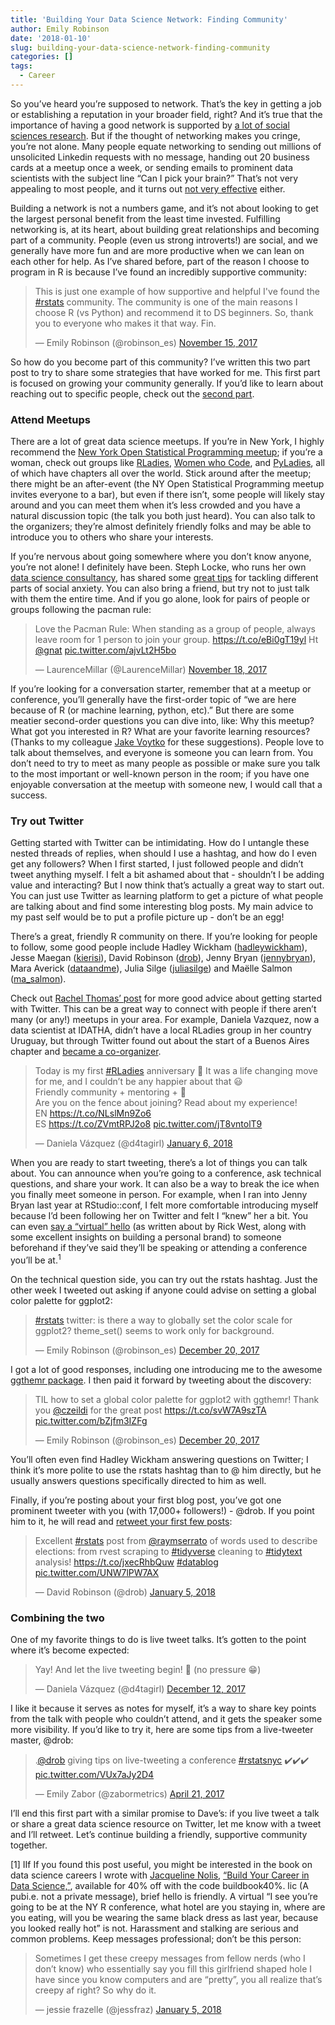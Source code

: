 ```yaml
---
title: 'Building Your Data Science Network: Finding Community'
author: Emily Robinson
date: '2018-01-10'
slug: building-your-data-science-network-finding-community
categories: []
tags:
  - Career
---
```


So you've heard you're supposed to network. That's the key in getting a job or establishing a reputation in your broader field, right? And it's true that the importance of having a good network is supported by [a lot of social sciences research](https://hbr.org/2016/05/learn-to-love-networking).  But if the thought of networking makes you cringe, you're not alone. Many people equate networking to sending out millions of unsolicited Linkedin requests with no message, handing out 20 business cards at a meetup once a week, or sending emails to prominent data scientists with the subject line "Can I pick your brain?" That's not very appealing to most people, and it turns out [not very effective](https://www.fastcompany.com/3036672/what-we-learned-from-sending-1000-cold-emails) either. 

Building a network is not a numbers game, and it's not about looking to get the largest personal benefit from the least time invested. Fulfilling networking is, at its heart, about building great relationships and becoming part of a community. People (even us strong introverts!) are social, and we generally have more fun and are more productive when we can lean on each other for help. As I've shared before, part of the reason I choose to program in R is because I've found an incredibly supportive community:

<blockquote class="twitter-tweet" data-conversation="none" data-lang="en"><p lang="en" dir="ltr">This is just one example of how supportive and helpful I&#39;ve found the <a href="https://twitter.com/hashtag/rstats?src=hash&amp;ref_src=twsrc%5Etfw">#rstats</a> community. The community is one of the main reasons I choose R (vs Python) and recommend it to DS beginners. So, thank you to everyone who makes it that way. Fin.</p>&mdash; Emily Robinson (@robinson_es) <a href="https://twitter.com/robinson_es/status/930815983996080128?ref_src=twsrc%5Etfw">November 15, 2017</a></blockquote>
<script async src="https://platform.twitter.com/widgets.js" charset="utf-8"></script>

So how do you become part of this community? I've written this two part post to try to share some strategies that have worked for me. This first part is focused on growing your community generally. If you'd like to learn about reaching out to specific people, check out the [second part](https://hookedondata.org/Building-Your-Data-Science-Network-Reaching-Out/). 

### Attend Meetups

There are a lot of great data science meetups. If you're in New York, I highly recommend the [New York Open Statistical Programming meetup](https://www.meetup.com/nyhackr/); if you're a woman, check out groups like [RLadies](https://rladies.org/), [Women who Code](https://www.womenwhocode.com/), and [PyLadies](http://www.pyladies.com/), all of which have chapters all over the world. Stick around after the meetup; there might be an after-event (the NY Open Statistical Programming meetup invites everyone to a bar), but even if there isn't, some people will likely stay around and you can meet them when it's less crowded and you have a natural discussion topic (the talk you both just heard). You can also talk to the organizers; they're almost definitely friendly folks and may be able to introduce you to others who share your interests. 

If you're nervous about going somewhere where you don't know anyone, you’re not alone! I definitely have been. Steph Locke, who runs her own [data science consultancy](https://itsalocke.com/), has shared some [great tips](https://itsalocke.com/blog/overcoming-social-anxiety-to-attend-user-groups/) for tackling different parts of social anxiety. You can also bring a friend, but try not to just talk with them the entire time. And if you go alone, look for pairs of people or groups following the pacman rule:

<blockquote class="twitter-tweet" data-lang="en"><p lang="en" dir="ltr">Love the Pacman Rule: When standing as a group of people, always leave room for 1 person to join your group. <a href="https://t.co/eBi0gT19yl">https://t.co/eBi0gT19yl</a>  Ht <a href="https://twitter.com/gnat?ref_src=twsrc%5Etfw">@gnat</a> <a href="https://t.co/ajvLt2H5bo">pic.twitter.com/ajvLt2H5bo</a></p>&mdash; LaurenceMillar (@LaurenceMillar) <a href="https://twitter.com/LaurenceMillar/status/931795364843200513?ref_src=twsrc%5Etfw">November 18, 2017</a></blockquote>
<script async src="https://platform.twitter.com/widgets.js" charset="utf-8"></script>

If you're looking for a conversation starter, remember that at a meetup or conference, you'll generally have the first-order topic of "we are here because of R (or machine learning, python, etc)." But there are some meatier second-order questions you can dive into, like: Why this meetup? What got you interested in R? What are your favorite learning resources? (Thanks to my colleague [Jake Voytko](https://twitter.com/jakevoytko) for these suggestions). People love to talk about themselves, and everyone is someone you can learn from. You don't need to try to meet as many people as possible or make sure you talk to the most important or well-known person in the room; if you have one enjoyable conversation at the meetup with someone new, I would call that a success. 

### Try out Twitter

Getting started with Twitter can be intimidating. How do I untangle these nested threads of replies, when should I use a hashtag, and how do I even get any followers? When I first started, I just followed people and didn't tweet anything myself. I felt a bit ashamed about that - shouldn't I be adding value and interacting? But I now think that's actually a great way to start out. You can just use Twitter as learning platform to get a picture of what people are talking about and find some interesting blog posts. My main advice to my past self would be to put a profile picture up - don't be an egg!  

There's a great, friendly R community on there. If you're looking for people to follow, some good people include Hadley Wickham ([hadleywickham](https://twitter.com/hadleywickham)), Jesse Maegan ([kierisi](https://twitter.com/kierisi)), David Robinson ([drob](https://twitter.com/drob)), Jenny Bryan ([jennybryan](https://twitter.com/jennybryan)), Mara Averick ([dataandme](https://twitter.com/dataandme)), Julia Silge ([juliasilge](https://twitter.com/juliasilge)) and Maëlle Salmon ([ma_salmon](https://twitter.com/ma_salmon)).

Check out [Rachel Thomas' post](http://www.fast.ai/2017/12/18/personal-brand/) for more good advice about getting started with Twitter. This can be a great way to connect with people if there aren’t many (or any!) meetups in your area. For example,  Daniela Vazquez, now a data scientist at IDATHA, didn’t have a local RLadies group in her country Uruguay, but through Twitter found out about the start of a Buenos Aires chapter and [became a co-organizer](https://d4tagirl.com/2017/01/the-r-ladies-way). 

<blockquote class="twitter-tweet" data-lang="en"><p lang="en" dir="ltr">Today is my first <a href="https://twitter.com/hashtag/RLadies?src=hash&amp;ref_src=twsrc%5Etfw">#RLadies</a> anniversary 🎉 It was a life changing move for me, and I couldn’t be any happier about that 😃 <br>Friendly community + mentoring + 💜 <br>Are you on the fence about joining? Read about my experience!<br>EN <a href="https://t.co/NLslMn9Zo6">https://t.co/NLslMn9Zo6</a><br>ES <a href="https://t.co/ZVmtRPJ2o8">https://t.co/ZVmtRPJ2o8</a> <a href="https://t.co/jT8vntolT9">pic.twitter.com/jT8vntolT9</a></p>&mdash; Daniela Vázquez (@d4tagirl) <a href="https://twitter.com/d4tagirl/status/949720328116277249?ref_src=twsrc%5Etfw">January 6, 2018</a></blockquote>
<script async src="https://platform.twitter.com/widgets.js" charset="utf-8"></script>

When you are ready to start tweeting, there's a lot of things you can talk about. You can announce when you're going to a conference, ask technical questions, and share your work. It can also be a way to break the ice when you finally meet someone in person. For example, when I ran into Jenny Bryan last year at RStudio::conf, I felt more comfortable introducing myself because I'd been following her on Twitter and felt I "knew" her a bit. You can even [say a "virtual" hello](https://medium.freecodecamp.org/building-your-personal-brand-as-a-new-web-developer-f6d4150fd217) (as written about by Rick West, along with some excellent insights on building a personal brand) to someone beforehand if they've said they'll be speaking or attending a conference you'll be at.<sup>1</sup>

On the technical question side, you can try out the rstats hashtag. Just the other week I tweeted out asking if anyone could advise on setting a global color palette for ggplot2: 

<blockquote class="twitter-tweet" data-lang="en"><p lang="en" dir="ltr"><a href="https://twitter.com/hashtag/rstats?src=hash&amp;ref_src=twsrc%5Etfw">#rstats</a> twitter: is there a way to globally set the color scale for ggplot2? theme_set() seems to work only for background.</p>&mdash; Emily Robinson (@robinson_es) <a href="https://twitter.com/robinson_es/status/943500138265399296?ref_src=twsrc%5Etfw">December 20, 2017</a></blockquote>
<script async src="https://platform.twitter.com/widgets.js" charset="utf-8"></script>

I got a lot of good responses, including one introducing me to the awesome [ggthemr package](https://github.com/cttobin/ggthemr). I then paid it forward by tweeting about the discovery:

<blockquote class="twitter-tweet" data-lang="en"><p lang="en" dir="ltr">TIL how to set a global color palette for ggplot2 with ggthemr! Thank you <a href="https://twitter.com/czeildi?ref_src=twsrc%5Etfw">@czeildi</a> for the great post <a href="https://t.co/svW7A9szTA">https://t.co/svW7A9szTA</a> <a href="https://t.co/bZjfm3IZFg">pic.twitter.com/bZjfm3IZFg</a></p>&mdash; Emily Robinson (@robinson_es) <a href="https://twitter.com/robinson_es/status/943549279595126785?ref_src=twsrc%5Etfw">December 20, 2017</a></blockquote>
<script async src="https://platform.twitter.com/widgets.js" charset="utf-8"></script>

You'll often even find Hadley Wickham answering questions on Twitter; I think it's more polite to use the rstats hashtag  than to @ him directly, but he usually answers questions specifically directed to him as well.  

Finally, if you're posting about your first blog post, you've got one prominent tweeter with you (with 17,000+ followers!) - @drob. If you point him to it, he will read and [retweet your first few posts](http://varianceexplained.org/r/start-blog/):   
<blockquote class="twitter-tweet" data-lang="en"><p lang="en" dir="ltr">Excellent <a href="https://twitter.com/hashtag/rstats?src=hash&amp;ref_src=twsrc%5Etfw">#rstats</a> post from <a href="https://twitter.com/raymserrato?ref_src=twsrc%5Etfw">@raymserrato</a> of words used to describe elections: from rvest scraping to <a href="https://twitter.com/hashtag/tidyverse?src=hash&amp;ref_src=twsrc%5Etfw">#tidyverse</a> cleaning to <a href="https://twitter.com/hashtag/tidytext?src=hash&amp;ref_src=twsrc%5Etfw">#tidytext</a> analysis! <a href="https://t.co/jxecRhbQuw">https://t.co/jxecRhbQuw</a> <a href="https://twitter.com/hashtag/datablog?src=hash&amp;ref_src=twsrc%5Etfw">#datablog</a> <a href="https://t.co/UNW7lPW7AX">pic.twitter.com/UNW7lPW7AX</a></p>&mdash; David Robinson (@drob) <a href="https://twitter.com/drob/status/949091986409062400?ref_src=twsrc%5Etfw">January 5, 2018</a></blockquote>
<script async src="https://platform.twitter.com/widgets.js" charset="utf-8"></script>

### Combining the two

One of my favorite things to do is live tweet talks. It's gotten to the point where it's become expected: 

<blockquote class="twitter-tweet" data-lang="en"><p lang="en" dir="ltr">Yay! And let the live tweeting begin! 🙌 (no pressure 😁)</p>&mdash; Daniela Vázquez (@d4tagirl) <a href="https://twitter.com/d4tagirl/status/940730957128175616?ref_src=twsrc%5Etfw">December 12, 2017</a></blockquote>
<script async src="https://platform.twitter.com/widgets.js" charset="utf-8"></script>

I like it because it serves as notes for myself, it's a way to share key points from the talk with people who couldn't attend, and it gets the speaker some more visibility. If you'd like to try it, here are some tips from a live-tweeter master, @drob: 

<blockquote class="twitter-tweet" data-lang="en"><p lang="en" dir="ltr">.<a href="https://twitter.com/drob?ref_src=twsrc%5Etfw">@drob</a> giving tips on live-tweeting a conference <a href="https://twitter.com/hashtag/rstatsnyc?src=hash&amp;ref_src=twsrc%5Etfw">#rstatsnyc</a> ✔️✔️✔️ <a href="https://t.co/VUx7aJy2D4">pic.twitter.com/VUx7aJy2D4</a></p>&mdash; Emily Zabor (@zabormetrics) <a href="https://twitter.com/zabormetrics/status/855518845779496961?ref_src=twsrc%5Etfw">April 21, 2017</a></blockquote>
<script async src="https://platform.twitter.com/widgets.js" charset="utf-8"></script>

I'll end this first part with a similar promise to Dave's: if you live tweet a talk or share a great data science resource on Twitter, let me know with a tweet and I'll retweet. Let's continue building a friendly, supportive community together.

[1] IIf If you found this post useful, you might be interested in the book on data science careers I wrote  with [Jacqueline Nolis](https://jnolis.com), ["Build Your Career in Data Science,"](https://datascicareer.com), available for 40% off with the code buildbook40%.
 lic (A pubi.e. not a private message), brief hello is friendly. A virtual “I see you're going to be at the NY R conference, what hotel are you staying in, where are you eating, will you be wearing the same black dress as last year, because you looked really hot” is not. Harassment and stalking are serious and common problems. Keep messages professional; don't be this person:

<blockquote class="twitter-tweet" data-lang="en"><p lang="en" dir="ltr">Sometimes I get these creepy messages from fellow nerds (who I don’t know) who essentially say you fill this girlfriend shaped hole I have since you know computers and are “pretty”, you all realize that’s creepy af right? So why do it.</p>&mdash; jessie frazelle (@jessfraz) <a href="https://twitter.com/jessfraz/status/949263339271720960?ref_src=twsrc%5Etfw">January 5, 2018</a></blockquote>
<script async src="https://platform.twitter.com/widgets.js" charset="utf-8"></script>
